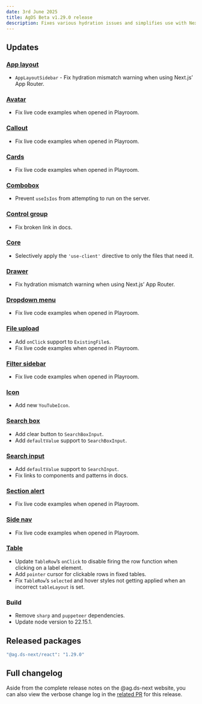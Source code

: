 ```yaml
---
date: 3rd June 2025
title: AgDS Beta v1.29.0 release
description: Fixes various hydration issues and simplifies use with Next.js’ App Router, improves clickable table rows, adds a new YouTube icon, plus various bug fixes and improvements.
---
```


## Updates

### [App layout](/components/app-layout)

- `AppLayoutSidebar` - Fix hydration mismatch warning when using Next.js’ App Router.

### [Avatar](/components/avatar)

- Fix live code examples when opened in Playroom.

### [Callout](/components/callout)

- Fix live code examples when opened in Playroom.

### [Cards](/components/cards)

- Fix live code examples when opened in Playroom.

### [Combobox](/components/combobox)

- Prevent `useIsIos` from attempting to run on the server.

### [Control group](/components/control-group)

- Fix broken link in docs.

### [Core](/components/core)

- Selectively apply the `'use-client'` directive to only the files that need it.

### [Drawer](/components/drawer)

- Fix hydration mismatch warning when using Next.js’ App Router.

### [Dropdown menu](/components/dropdown-menu)

- Fix live code examples when opened in Playroom.

### [File upload](/components/file-upload)

- Add `onClick` support to `ExistingFile`s.
- Fix live code examples when opened in Playroom.

### [Filter sidebar](/components/filter-sidebar)

- Fix live code examples when opened in Playroom.

### [Icon](/components/icon)

- Add new `YouTubeIcon`.

### [Search box](/components/search-box)

- Add clear button to `SearchBoxInput`.
- Add `defaultValue` support to `SearchBoxInput`.

### [Search input](/components/search-input)

- Add `defaultValue` support to `SearchInput`.
- Fix links to components and patterns in docs.

### [Section alert](/components/section-alert)

- Fix live code examples when opened in Playroom.

### [Side nav](/components/side-nav)

- Fix live code examples when opened in Playroom.

### [Table](/components/table)

- Update `TableRow`’s `onClick` to disable firing the row function when clicking on a label element.
- Add `pointer` cursor for clickable rows in fixed tables.
- Fix `TableRow`’s `selected` and hover styles not getting applied when an incorrect `tableLayout` is set.

### Build

- Remove `sharp` and `puppeteer` dependencies.
- Update node version to 22.15.1.

## Released packages

```sh
"@ag.ds-next/react": "1.29.0"
```

## Full changelog

Aside from the complete release notes on the @ag.ds-next website, you can also view the verbose change log in the [related PR](https://github.com/agriculturegovau/agds-next/pull/2044) for this release.
